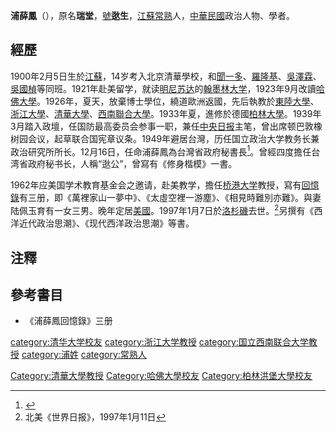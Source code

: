 '''浦薛鳳'''（{{bd|1900年|2月5日|1997年|1月7日|catIdx=P浦}}），原名'''瑞堂'''，[[號|號]]'''逖生'''，[[江蘇|江蘇]][[常熟|常熟]]人，[[中華民國|中華民國]]政治人物、學者。

== 經歷 ==
1900年2月5日生於[[江蘇|江蘇]]，14岁考入北京清華學校，和[[聞一多|聞一多]]、[[羅隆基|羅隆基]]、[[吳澤霖|吳澤霖]]、[[吳國楨|吳國楨]]等同班。1921年赴美留学，就读[[明尼苏达|明尼苏达]]的[[翰墨林大学|翰墨林大学]]，1923年9月改讀[[哈佛大學|哈佛大學]]。1926年，夏天，放棄博士學位，繞道歐洲返國，先后執教於[[東陸大學|東陸大學]]、[[浙江大學|浙江大學]]、[[清華大學|清華大學]]、[[西南聯合大學|西南聯合大學]]。1933年夏，進修於德國[[柏林大學|柏林大學]]。1939年3月踏入政壇，任国防最高委员会参事一职，兼任[[中央日报|中央日报]]主笔，曾出席顿巴敦橡树园会议，起草联合国宪章议条。1949年避居台灣，历任国立政治大学教务长兼政治研究所所长。12月16日，任命浦薛鳳為台灣省政府秘書長<ref>{{cite news|title=《總統府公報》第貳肆伍號|editors=總統府第五局|date=1949-12-31}}</ref>。曾經四度擔任台湾省政府秘书长，人稱“逖公”，曾寫有《修身楷模》一書。

1962年应美国学术教育基金会之邀请，赴美教学，擔任[[桥港大学|桥港大学]]教授，寫有[[回憶錄|回憶錄]]有三册，即《萬裡家山一夢中》、《太虛空裡一游塵》、《相見時難別亦難》。與妻陆佩玉育有一女三男。晚年定居[[美國|美國]]。1997年1月7日於[[洛杉磯|洛杉磯]]去世。<ref>北美《世界日报》，1997年1月11日</ref>另撰有《西洋近代政治思潮》、《现代西洋政治思潮》等書。

== 注釋 ==
{{reflist}}

==參考書目==
* 《浦薛鳳回憶錄》三册
{{DEFAULTSORT:P浦}}
[[category:清华大学校友|category:清华大学校友]]
[[category:浙江大学教授|category:浙江大学教授]]
[[Category:清華大學教授|Category:清華大學教授]]
[[category:国立西南联合大学教授|category:国立西南联合大学教授]]
[[category:浦姓|category:浦姓]]
[[category:常熟人|category:常熟人]]
[[Category:哈佛大學校友|Category:哈佛大學校友]]
[[Category:柏林洪堡大學校友|Category:柏林洪堡大學校友]]